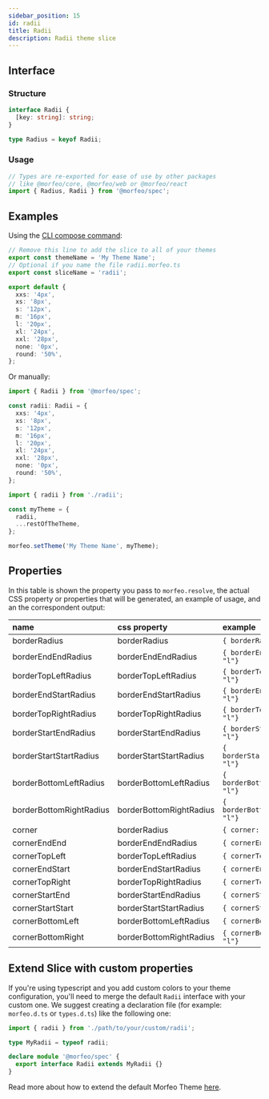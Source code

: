 ```yaml
---
sidebar_position: 15
id: radii
title: Radii
description: Radii theme slice
---
```


## Interface

### Structure

```typescript
interface Radii {
  [key: string]: string;
}

type Radius = keyof Radii;
```

### Usage

```typescript
// Types are re-exported for ease of use by other packages
// like @morfeo/core, @morfeo/web or @morfeo/react
import { Radius, Radii } from '@morfeo/spec';
```

## Examples

Using the [CLI compose command](../Features/CLI/compose.mdx):

```typescript title="radii.morfeo.ts"
// Remove this line to add the slice to all of your themes
export const themeName = 'My Theme Name';
// Optional if you name the file radii.morfeo.ts
export const sliceName = 'radii';

export default {
  xxs: '4px',
  xs: '8px',
  s: '12px',
  m: '16px',
  l: '20px',
  xl: '24px',
  xxl: '28px',
  none: '0px',
  round: '50%',
};
```

Or manually:

```typescript title="radii.ts"
import { Radii } from '@morfeo/spec';

const radii: Radii = {
  xxs: '4px',
  xs: '8px',
  s: '12px',
  m: '16px',
  l: '20px',
  xl: '24px',
  xxl: '28px',
  none: '0px',
  round: '50%',
};
```

```typescript title="theme.ts"
import { radii } from './radii';

const myTheme = {
  radii,
  ...restOfTheTheme,
};

morfeo.setTheme('My Theme Name', myTheme);
```

## Properties

In this table is shown the property you pass to `morfeo.resolve`, the actual CSS property or properties that will be generated,
an example of usage, and an the correspondent output:

| name                    | css property            | example                            | output                               |
| :---------------------- | :---------------------- | :--------------------------------- | :----------------------------------- |
| borderRadius            | borderRadius            | `{ borderRadius: "l"} `            | `{"borderRadius":"20px"}`            |
| borderEndEndRadius      | borderEndEndRadius      | `{ borderEndEndRadius: "l"} `      | `{"borderEndEndRadius":"20px"}`      |
| borderTopLeftRadius     | borderTopLeftRadius     | `{ borderTopLeftRadius: "l"} `     | `{"borderTopLeftRadius":"20px"}`     |
| borderEndStartRadius    | borderEndStartRadius    | `{ borderEndStartRadius: "l"} `    | `{"borderEndStartRadius":"20px"}`    |
| borderTopRightRadius    | borderTopRightRadius    | `{ borderTopRightRadius: "l"} `    | `{"borderTopRightRadius":"20px"}`    |
| borderStartEndRadius    | borderStartEndRadius    | `{ borderStartEndRadius: "l"} `    | `{"borderStartEndRadius":"20px"}`    |
| borderStartStartRadius  | borderStartStartRadius  | `{ borderStartStartRadius: "l"} `  | `{"borderStartStartRadius":"20px"}`  |
| borderBottomLeftRadius  | borderBottomLeftRadius  | `{ borderBottomLeftRadius: "l"} `  | `{"borderBottomLeftRadius":"20px"}`  |
| borderBottomRightRadius | borderBottomRightRadius | `{ borderBottomRightRadius: "l"} ` | `{"borderBottomRightRadius":"20px"}` |
| corner                  | borderRadius            | `{ corner: "l"} `                  | `{"borderRadius":"20px"}`            |
| cornerEndEnd            | borderEndEndRadius      | `{ cornerEndEnd: "l"} `            | `{"borderEndEndRadius":"20px"}`      |
| cornerTopLeft           | borderTopLeftRadius     | `{ cornerTopLeft: "l"} `           | `{"borderTopLeftRadius":"20px"}`     |
| cornerEndStart          | borderEndStartRadius    | `{ cornerEndStart: "l"} `          | `{"borderEndStartRadius":"20px"}`    |
| cornerTopRight          | borderTopRightRadius    | `{ cornerTopRight: "l"} `          | `{"borderTopRightRadius":"20px"}`    |
| cornerStartEnd          | borderStartEndRadius    | `{ cornerStartEnd: "l"} `          | `{"borderStartEndRadius":"20px"}`    |
| cornerStartStart        | borderStartStartRadius  | `{ cornerStartStart: "l"} `        | `{"borderStartStartRadius":"20px"}`  |
| cornerBottomLeft        | borderBottomLeftRadius  | `{ cornerBottomLeft: "l"} `        | `{"borderBottomLeftRadius":"20px"}`  |
| cornerBottomRight       | borderBottomRightRadius | `{ cornerBottomRight: "l"} `       | `{"borderBottomRightRadius":"20px"}` |

## Extend Slice with custom properties

If you're using typescript and you add custom colors to your theme configuration, you'll need to merge
the default `Radii` interface with your custom one.
We suggest creating a declaration file (for example: `morfeo.d.ts` or `types.d.ts`) like the following one:

```typescript
import { radii } from './path/to/your/custom/radii';

type MyRadii = typeof radii;

declare module '@morfeo/spec' {
  export interface Radii extends MyRadii {}
}
```

Read more about how to extend the default Morfeo Theme [here](../Features/extendible.mdx).
